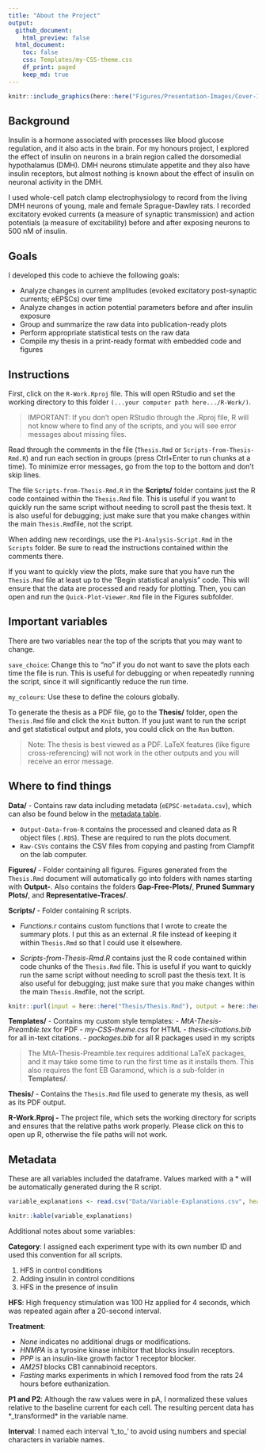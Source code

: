 ```yaml
---
title: "About the Project"
output:
  github_document:
    html_preview: false
  html_document:
    toc: false
    css: Templates/my-CSS-theme.css
    df_print: paged
    keep_md: true
---
```


```r

knitr::include_graphics(here::here("Figures/Presentation-Images/Cover-Image.png"))
```

## Background

Insulin is a hormone associated with processes like blood glucose regulation, and it also acts in the brain. For my honours project, I explored the effect of insulin on neurons in a brain region called the dorsomedial hypothalamus (DMH). DMH neurons stimulate appetite and they also have insulin receptors, but almost nothing is known about the effect of insulin on neuronal activity in the DMH.

I used whole-cell patch clamp electrophysiology to record from the living DMH neurons of young, male and female Sprague-Dawley rats. I recorded excitatory evoked currents (a measure of synaptic transmission) and action potentials (a measure of excitability) before and after exposing neurons to 500 nM of insulin.

## Goals

I developed this code to achieve the following goals:

-   Analyze changes in current amplitudes (evoked excitatory post-synaptic currents; eEPSCs) over time
-   Analyze changes in action potential parameters before and after insulin exposure
-   Group and summarize the raw data into publication-ready plots
-   Perform appropriate statistical tests on the raw data 
-   Compile my thesis in a print-ready format with embedded code and figures

## Instructions

First, click on the `R-Work.Rproj` file. This will open RStudio and set the working directory to this folder `(...your computer path here.../R-Work/)`.

> IMPORTANT: If you don’t open RStudio through the .Rproj file, R will not know where to find any of the scripts, and you will see error messages about missing files.

Read through the comments in the file (`Thesis.Rmd` or `Scripts-from-Thesis-Rmd.R`) and run each section in groups (press Ctrl+Enter to run chunks at a time). To minimize error messages, go from the top to the bottom and don’t skip lines.

The file `Scripts-from-Thesis-Rmd.R` in the **Scripts/** folder contains just the R code contained within the `Thesis.Rmd` file. This is useful if you want to quickly run the same script without needing to scroll past the thesis text. It is also useful for debugging; just make sure that you make changes within the main `Thesis.Rmd`file, not the script.

When adding new recordings, use the `P1-Analysis-Script.Rmd` in the `Scripts` folder. Be sure to read the instructions contained within the comments there.

If you want to quickly view the plots, make sure that you have run the `Thesis.Rmd` file at least up to the "Begin statistical analysis" code. This will ensure that the data are processed and ready for plotting. Then, you can open and run the `Quick-Plot-Viewer.Rmd` file in the Figures subfolder.

## Important variables

There are two variables near the top of the scripts that you may want to change.

`save_choice`: Change this to "no" if you do not want to save the plots each time the file is run. This is useful for debugging or when repeatedly running the script, since it will significantly reduce the run time.

`my_colours`: Use these to define the colours globally.

To generate the thesis as a PDF file, go to the **Thesis/** folder, open the `Thesis.Rmd` file and click the `Knit` button. If you just want to run the script and get statistical output and plots, you could click on the `Run` button.

> Note: The thesis is best viewed as a PDF. LaTeX features (like figure cross-referencing) will not work in the other outputs and you will receive an error message.

## Where to find things

**Data/** - Contains raw data including metadata (`eEPSC-metadata.csv`), which can also be found below in the [metadata table](#metadata).

-   `Output-Data-from-R` contains the processed and cleaned data as R object files (`.RDS`). These are required to run the plots document.
-   `Raw-CSVs` contains the CSV files from copying and pasting from Clampfit on the lab computer.

**Figures/** - Folder containing all figures. Figures generated from the `Thesis.Rmd` document will automatically go into folders with names starting with **Output-**. Also contains the folders **Gap-Free-Plots/**, **Pruned Summary Plots/**, and **Representative-Traces/**.

**Scripts/** - Folder containing R scripts.

-   *Functions.r* contains custom functions that I wrote to create the summary plots. I put this as an external .R file instead of keeping it within `Thesis.Rmd` so that I could use it elsewhere.

-   *Scripts-from-Thesis-Rmd.R* contains just the R code contained within code chunks of the `Thesis.Rmd` file. This is useful if you want to quickly run the same script without needing to scroll past the thesis text. It is also useful for debugging; just make sure that you make changes within the main `Thesis.Rmd`file, not the script.

```r
knitr::purl(input = here::here("Thesis/Thesis.Rmd"), output = here::here("Scripts/Scripts-from-Thesis-Rmd.R"), documentation = 0)
```



**Templates/** - Contains my custom style templates:
-   *MtA-Thesis-Preamble.tex* for PDF
-   *my-CSS-theme.css* for HTML
-   *thesis-citations.bib* for all in-text citations.
-   *packages.bib* for all R packages used in my scripts

> The MtA-Thesis-Preamble.tex requires additional LaTeX packages, and it may take some time to run the first time as it installs them. This also requires the font EB Garamond, which is a sub-folder in **Templates/**.

**Thesis/** - Contains the `Thesis.Rmd` file used to generate my thesis, as well as its PDF output.

**R-Work.Rproj -** The project file, which sets the working directory for scripts and ensures that the relative paths work properly. Please click on this to open up R, otherwise the file paths will not work.

## Metadata {#metadata}

These are all variables included the dataframe. Values marked with a * will be automatically generated during the R script.

```r
variable_explanations <- read.csv("Data/Variable-Explanations.csv", header = T)

knitr::kable(variable_explanations)
```

Additional notes about some variables: 

**Category**: I assigned each experiment type with its own number ID and used this convention for all scripts.

1.  HFS in control conditions
2.  Adding insulin in control conditions
3.  HFS in the presence of insulin

**HFS**: High frequency stimulation was 100 Hz applied for 4 seconds, which was repeated again after a 20-second interval.

**Treatment**:

-   *None* indicates no additional drugs or modifications.
-   *HNMPA* is a tyrosine kinase inhibitor that blocks insulin receptors.
-   *PPP* is an insulin-like growth factor 1 receptor blocker.
-   *AM251* blocks CB1 cannabinoid receptors.
-   *Fasting* marks experiments in which I removed food from the rats 24 hours before euthanization.

**P1 and P2**: Although the raw values were in pA, I normalized these values relative to the baseline current for each cell. The resulting percent data has *_transformed* in the variable name.

**Interval**: I named each interval 't_to\_' to avoid using numbers and special characters in variable names.